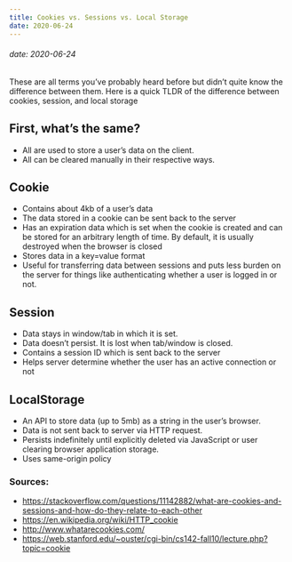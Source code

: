 ```yaml
---
title: Cookies vs. Sessions vs. Local Storage
date: 2020-06-24
---
```


###### date: 2020-06-24


These are all terms you’ve probably heard before but didn’t quite know the difference between them. Here is a quick TLDR of the difference between cookies, session, and local storage

## First, what’s the same?
- All are used to store a user’s data on the client.
- All can be cleared manually in their respective ways.

## Cookie
- Contains about 4kb of a user’s data
- The data stored in a cookie can be sent back to the server
- Has an expiration data which is set when the cookie is created and can be stored for an arbitrary length of time. By default, it is usually destroyed when the browser is closed
- Stores data in a key=value format
- Useful for transferring data between sessions and puts less burden on the server for things like authenticating whether a user is logged in or not.

## Session
- Data stays in window/tab in which it is set.
- Data doesn’t persist. It is lost when tab/window is closed.
- Contains a session ID which is sent back to the server
- Helps server determine whether the user has an active connection or not



## LocalStorage
- An API to store data (up to 5mb) as a string in the user’s browser. 
- Data is not sent back to server via HTTP request. 
- Persists indefinitely until explicitly deleted via JavaScript or user clearing browser application storage. 
- Uses same-origin policy

### Sources:	
- https://stackoverflow.com/questions/11142882/what-are-cookies-and-sessions-and-how-do-they-relate-to-each-other
- https://en.wikipedia.org/wiki/HTTP_cookie
- http://www.whatarecookies.com/
- https://web.stanford.edu/~ouster/cgi-bin/cs142-fall10/lecture.php?topic=cookie